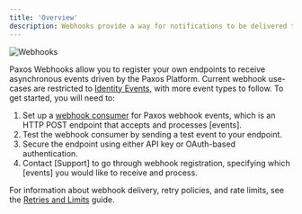 ```yaml
---
title: 'Overview'
description: Webhooks provide a way for notifications to be delivered to an external web server whenever certain events occur.
---
```



![Webhooks](/images/webhooks.png)

Paxos Webhooks allow you to register your own endpoints to receive asynchronous events driven by the Paxos Platform.
Current webhook use-cases are restricted to [Identity Events](/api-reference/events), with more event types to follow. To get started, you will need to:
1. Set up a [webhook consumer](/webhooks/quickstart) for Paxos webhook events, which is an HTTP POST endpoint that accepts and processes [events].
2. Test the webhook consumer by sending a test event to your endpoint.
3. Secure the endpoint using either API key or OAuth-based authentication.
4. Contact [Support] to go through webhook registration, specifying which [events] you would like to receive and process.

For information about webhook delivery, retry policies, and rate limits, see the [Retries and Limits](/webhooks/retries-and-limits) guide.
